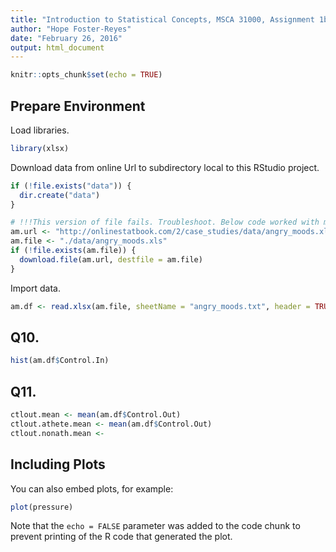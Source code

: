 ```yaml
---
title: "Introduction to Statistical Concepts, MSCA 31000, Assignment 1b"
author: "Hope Foster-Reyes"
date: "February 26, 2016"
output: html_document
---
```


```r
knitr::opts_chunk$set(echo = TRUE)
```

## Prepare Environment

Load libraries.

```r
library(xlsx)
```


Download data from online Url to subdirectory local to this RStudio project.

```r
if (!file.exists("data")) {
  dir.create("data")
}

# !!!This version of file fails. Troubleshoot. Below code worked with manually imported version of file.
am.url <- "http://onlinestatbook.com/2/case_studies/data/angry_moods.xls"
am.file <- "./data/angry_moods.xls"
if (!file.exists(am.file)) {
  download.file(am.url, destfile = am.file)
}
```

Import data.

```r
am.df <- read.xlsx(am.file, sheetName = "angry_moods.txt", header = TRUE)
```

## Q10.

```r
hist(am.df$Control.In)
```

## Q11.

```r
ctlout.mean <- mean(am.df$Control.Out)
ctlout.athete.mean <- mean(am.df$Control.Out)
ctlout.nonath.mean <- 
```



## Including Plots

You can also embed plots, for example:

```r
plot(pressure)
```

Note that the `echo = FALSE` parameter was added to the code chunk to prevent printing of the R code that generated the plot.
